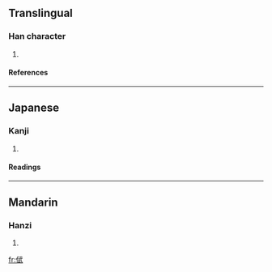 ==Translingual==
===Han character===
{{Han char|rad=人|as=08|sn=10|four=2324<sub>0</sub>|canj=人一心一 (OMPM)}}
# {{defn|Han}}
====References====
{{Han ref|kx=0109.170|dkj=00807|hdz=10169.170|uh=5035|ud=20533|bh=D0DA|bd=53466}}
----
==Japanese==
===Kanji===
{{ja-kanji|grade=|rs=人08}}
# {{defn|Japanese}}
====Readings====
{{ja-readings|on=[[ぶ]] (bu), [[む]] (mu)|kun=}}
----
==Mandarin==
===Hanzi===
{{cmn-hanzi|pin=[[wǔ]] (wu3)|wg=wu<sup>3</sup>}}
# {{defn|Mandarin}}

[[fr:倵]]